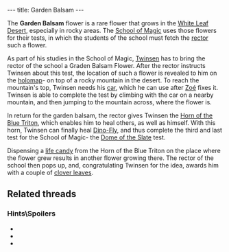 ---
title: Garden Balsam
---

{{twinsunica import}}{{Infobox Item
 |image=Flower.gif
 |type=quest
 |critical=yes
 |magical=no
 |unique=yes
 |lba1=
 |lba2=yes
 |upgrades=no
 |rowposition=4
 |columnposition=3
 |effect=none
 |effectamount=
 |purpose=
 |combattype=none
 |powerlevel=none
 |rate=none
 |range=none
 |damage=none
}}

The '''Garden Balsam''' flower is a rare flower that grows in the [[White Leaf Desert]], especially in rocky areas. The [[School of Magic]] uses those flowers for their tests, in which the students of the school must fetch the [[Rector of the School of Magic|rector]] such a flower.

As part of his studies in the School of Magic, [[Twinsen]] has to bring the rector of the school a Graden Balsam Flower. After the rector instructs Twinsen about this test, the location of such a flower is revealed to him on the [[holomap]]- on top of a rocky mountain in the desert. To reach the mountain's top, Twinsen needs his [[Twinsen's car|car]], which he can use after [[Zoé]] fixes it. Twinsen is able to complete the test by climbing with the car on a nearby mountain, and then jumping to the mountain across, where the flower is.

In return for the garden balsam, the rector gives Twinsen the [[Horn of the Blue Triton]], which enables him to heal others, as well as himself. With this horn, Twinsen can finally heal [[Dino-Fly]], and thus complete the third and last test for the School of Magic- the [[Dome of the Slate]] test.

Dispensing a [[life candy]] from the Horn of the Blue Triton on the place where the flower grew results in another flower growing there. The rector of the school then pops up, and, congratulating Twinsen for the idea, awards him with a couple of [[clover leaf|clover leaves]].

==Related threads==
===Hints\Spoilers===
* {{thread|id=8993|title=Secend Test !}}
* {{thread|id=8892|title=How do I get the balsam plant?}}
* {{thread|id=7181|title=ı imagined they are easy but ı can't}}